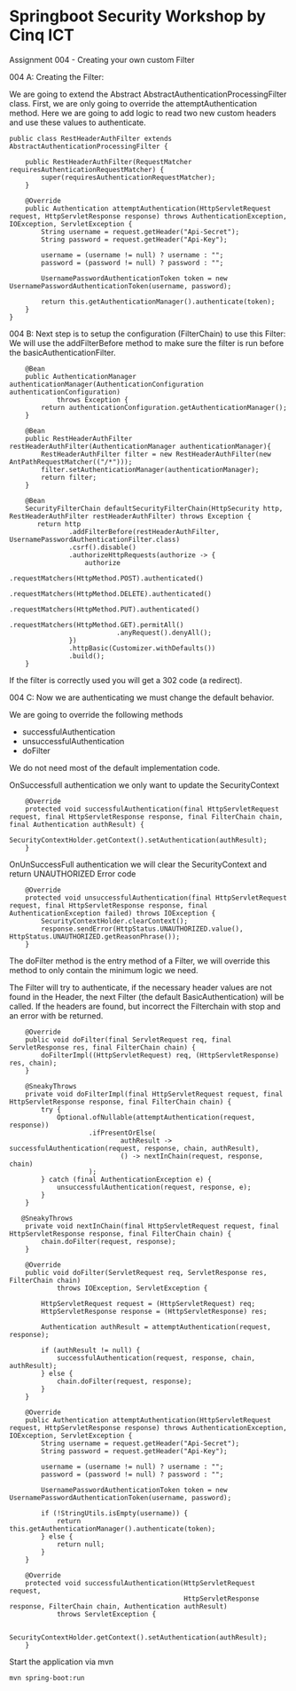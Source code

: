 # Springboot Security Workshop by Cinq ICT

Assignment 004 - Creating your own custom Filter

004 A: Creating the Filter:

We are going to extend the Abstract AbstractAuthenticationProcessingFilter class. First, we are only going to override the attemptAuthentication method.
Here we are going to add logic to read two new custom headers and use these values to authenticate.

```
public class RestHeaderAuthFilter extends AbstractAuthenticationProcessingFilter {

    public RestHeaderAuthFilter(RequestMatcher requiresAuthenticationRequestMatcher) {
        super(requiresAuthenticationRequestMatcher);
    }

    @Override
    public Authentication attemptAuthentication(HttpServletRequest request, HttpServletResponse response) throws AuthenticationException, IOException, ServletException {
        String username = request.getHeader("Api-Secret");
        String password = request.getHeader("Api-Key");

        username = (username != null) ? username : "";
        password = (password != null) ? password : "";

        UsernamePasswordAuthenticationToken token = new UsernamePasswordAuthenticationToken(username, password);

        return this.getAuthenticationManager().authenticate(token);
    }
}

```

004 B: Next step is to setup the configuration (FilterChain) to use this Filter:
We will use the addFilterBefore method to make sure the filter is run before the basicAuthenticationFilter.

```
    @Bean
    public AuthenticationManager authenticationManager(AuthenticationConfiguration authenticationConfiguration)
            throws Exception {
        return authenticationConfiguration.getAuthenticationManager();
    }

    @Bean
    public RestHeaderAuthFilter restHeaderAuthFilter(AuthenticationManager authenticationManager){
        RestHeaderAuthFilter filter = new RestHeaderAuthFilter(new AntPathRequestMatcher(("/*")));
        filter.setAuthenticationManager(authenticationManager);
        return filter;
    }

    @Bean
    SecurityFilterChain defaultSecurityFilterChain(HttpSecurity http, RestHeaderAuthFilter restHeaderAuthFilter) throws Exception {
       return http
               .addFilterBefore(restHeaderAuthFilter, UsernamePasswordAuthenticationFilter.class)
               .csrf().disable()
               .authorizeHttpRequests(authorize -> {
                   authorize
                           .requestMatchers(HttpMethod.POST).authenticated()
                           .requestMatchers(HttpMethod.DELETE).authenticated()
                           .requestMatchers(HttpMethod.PUT).authenticated()
                           .requestMatchers(HttpMethod.GET).permitAll()
                           .anyRequest().denyAll();
               })
               .httpBasic(Customizer.withDefaults())
               .build();
    }
```

If the filter is correctly used you will get a 302 code (a redirect).

004 C: Now we are authenticating we must change the default behavior.

We are going to override the following methods
- successfulAuthentication
- unsuccessfulAuthentication
- doFilter

We do not need most of the default implementation code.

OnSuccessfull authentication we only want to update the SecurityContext
```
    @Override
    protected void successfulAuthentication(final HttpServletRequest request, final HttpServletResponse response, final FilterChain chain, final Authentication authResult) {
        SecurityContextHolder.getContext().setAuthentication(authResult);
    }
```

OnUnSuccessFull authentication we will clear the SecurityContext and return UNAUTHORIZED Error code
```
    @Override
    protected void unsuccessfulAuthentication(final HttpServletRequest request, final HttpServletResponse response, final AuthenticationException failed) throws IOException {
        SecurityContextHolder.clearContext();
        response.sendError(HttpStatus.UNAUTHORIZED.value(), HttpStatus.UNAUTHORIZED.getReasonPhrase());
    }
```

The doFilter method is the entry method of a Filter, we will override this method to only contain the minimum logic we need.

The Filter will try to authenticate, if the necessary header values are not found in the Header, the next Filter (the default BasicAuthentication)
will be called. If the headers are found, but incorrect the Filterchain with stop and an error with be returned.

```
    @Override
    public void doFilter(final ServletRequest req, final ServletResponse res, final FilterChain chain) {
        doFilterImpl((HttpServletRequest) req, (HttpServletResponse) res, chain);
    }

    @SneakyThrows
    private void doFilterImpl(final HttpServletRequest request, final HttpServletResponse response, final FilterChain chain) {
        try {
            Optional.ofNullable(attemptAuthentication(request, response))
                    .ifPresentOrElse(
                            authResult -> successfulAuthentication(request, response, chain, authResult),
                            () -> nextInChain(request, response, chain)
                    );
        } catch (final AuthenticationException e) {
            unsuccessfulAuthentication(request, response, e);
        }
    }

   @SneakyThrows
    private void nextInChain(final HttpServletRequest request, final HttpServletResponse response, final FilterChain chain) {
        chain.doFilter(request, response);
    }
```


```
    @Override
    public void doFilter(ServletRequest req, ServletResponse res, FilterChain chain)
            throws IOException, ServletException {

        HttpServletRequest request = (HttpServletRequest) req;
        HttpServletResponse response = (HttpServletResponse) res;

        Authentication authResult = attemptAuthentication(request, response);

        if (authResult != null) {
            successfulAuthentication(request, response, chain, authResult);
        } else {
            chain.doFilter(request, response);
        }
    }

    @Override
    public Authentication attemptAuthentication(HttpServletRequest request, HttpServletResponse response) throws AuthenticationException, IOException, ServletException {
        String username = request.getHeader("Api-Secret");
        String password = request.getHeader("Api-Key");

        username = (username != null) ? username : "";
        password = (password != null) ? password : "";

        UsernamePasswordAuthenticationToken token = new UsernamePasswordAuthenticationToken(username, password);

        if (!StringUtils.isEmpty(username)) {
            return this.getAuthenticationManager().authenticate(token);
        } else {
            return null;
        }
    }

    @Override
    protected void successfulAuthentication(HttpServletRequest request,
                                            HttpServletResponse response, FilterChain chain, Authentication authResult)
            throws ServletException {

        SecurityContextHolder.getContext().setAuthentication(authResult);
    }
```

Start the application via mvn
```
mvn spring-boot:run
```
